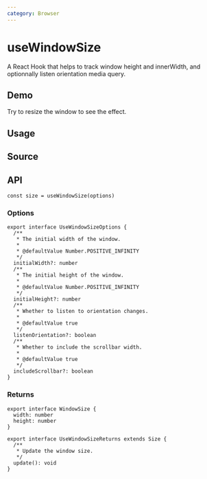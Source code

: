 ```yaml
---
category: Browser
---
```


# useWindowSize


<HooksType category="Browser" />

A React Hook that helps to track window height and innerWidth, and optionnally listen orientation media query.

## Demo

Try to resize the window to see the effect.


<App />

## Usage



## Source


<Source />

## API

```tsx
const size = useWindowSize(options)
```

### Options

```tsx
export interface UseWindowSizeOptions {
  /**
   * The initial width of the window.
   *
   * @defaultValue Number.POSITIVE_INFINITY
   */
  initialWidth?: number
  /**
   * The initial height of the window.
   *
   * @defaultValue Number.POSITIVE_INFINITY
   */
  initialHeight?: number
  /**
   * Whether to listen to orientation changes.
   *
   * @defaultValue true
   */
  listenOrientation?: boolean
  /**
   * Whether to include the scrollbar width.
   *
   * @defaultValue true
   */
  includeScrollbar?: boolean
}
```

### Returns

```tsx
export interface WindowSize {
  width: number
  height: number
}

export interface UseWindowSizeReturns extends Size {
  /**
   * Update the window size.
   */
  update(): void
}
```
